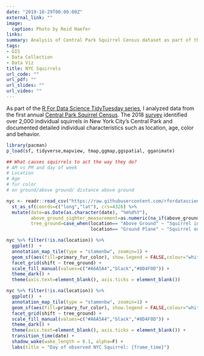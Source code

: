 ```yaml
---
date: "2019-10-29T00:00:00Z"
external_link: ""
image:
  caption: Photo by Reid Haefer
links:
summary: Analysis of Central Park Squirrel Census dataset as part of the October 29th, 2019 TidyTuesday data series.
tags:
- GIS
- Data Collection
- Data Viz
title: NYC Squirrels
url_code: ""
url_pdf: ""
url_slides: ""
url_video: ""
---
```


As part of the [R For Data Science TidyTuesday series](https://github.com/rfordatascience/tidytuesday), I analyzed data from the first annual [Central Park Squirrel Census](https://www.thesquirrelcensus.com/). The 2018 [survey](https://www.citylab.com/life/2019/06/squirrel-census-results-population-central-park-nyc/592162/) identified over 2,000 individual squirrels in New York City's Central Park and documented detailed individual characteristics such as location, age, color and behavior. 


```r
library(pacman)
p_load(sf, tidyverse,mapview, tmap,ggmap,ggspatial, gganimate)

## What causes squirrels to act the way they do?
# AM vs PM and day of week
# Location
# Age
# fur color
# on ground/above ground/ distance above ground

nyc <- readr::read_csv("https://raw.githubusercontent.com/rfordatascience/tidytuesday/master/data/2019/2019-10-29/nyc_squirrels.csv") %>%
  st_as_sf(coords=c("long","lat"), crs=4326) %>%
  mutate(date=as.Date(as.character(date), "%m%d%Y"),
         above_ground_sighter_measurement=as.numeric(na_if(above_ground_sighter_measurement,FALSE)),
         tree_ground=case_when(location== "Above Ground" ~ "Squirrel in Tree",
                               location== "Ground Plane" ~ "Squirrel on Ground"))

```

```r

nyc %>% filter(!is.na(location)) %>%
  ggplot()  +
  annotation_map_tile(type = "stamenbw", zoomin=1) + 
  geom_sf(aes(fill=primary_fur_color), show.legend = FALSE,colour="white",pch=21, size=1,alpha=.8) +
  facet_grid(shift ~ tree_ground) +
  scale_fill_manual(values=c("#A6A5A4","black","#8D4F0D")) +
  theme_dark() +
  theme(axis.text=element_blank(), axis.ticks = element_blank())

```
```r

nyc %>% filter(!is.na(location)) %>%
  ggplot()  +
  annotation_map_tile(type = "stamenbw", zoomin=1) + 
  geom_sf(aes(fill=primary_fur_color), show.legend = FALSE,colour="white",pch=21, size=1,alpha=.8) +
  facet_grid(shift ~ tree_ground) +
  scale_fill_manual(values=c("#A6A5A4","black","#8D4F0D")) +
  theme_dark() +
  theme(axis.text=element_blank(), axis.ticks = element_blank()) +
  transition_time(date) +
  shadow_wake(wake_length = 0.1, alpha=F) +
  labs(title = "Day of observed NYC Squirrel: {frame_time}")

```





